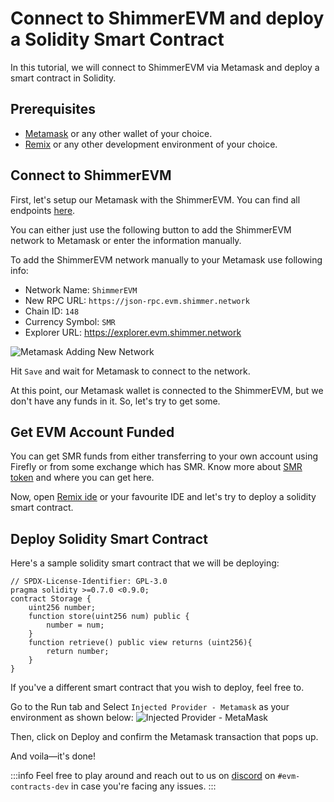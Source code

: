 # Connect to ShimmerEVM and deploy a Solidity Smart Contract

<Info>
  In this tutorial, we will connect to ShimmerEVM via Metamask and deploy a
  smart contract in Solidity.
</Info>

## Prerequisites

- [Metamask](https://metamask.io/) or any other wallet of your choice.
- [Remix](https://remix-project.org/) or any other development environment of your choice.

## Connect to ShimmerEVM

First, let's setup our Metamask with the ShimmerEVM. You can find all
endpoints [here](/build/networks-endpoints/#shimmerevm).

You can either just use the following button to add the ShimmerEVM network to Metamask
or enter the information manually.

To add the ShimmerEVM network manually to your Metamask use following info:

- Network Name: `ShimmerEVM`
- New RPC URL: `https://json-rpc.evm.shimmer.network`
- Chain ID: `148`
- Currency Symbol: `SMR`
- Explorer URL: https://explorer.evm.shimmer.network

![Metamask Adding New Network](/img/tutorials/metamask-shimmerevm-mainnet.png "Metamask Adding New Network")

Hit `Save` and wait for Metamask to connect to the network.

At this point, our Metamask wallet is connected to the ShimmerEVM, but we don't have any funds in it.
So, let's try to get some.

## Get EVM Account Funded

You can get SMR funds from either transferring to your own account using Firefly or from some exchange which has SMR.
Know more about [SMR token](https://shimmer.network/token) and where you can get here.

Now, open [Remix ide](https://remix.ethereum.org/) or your favourite IDE and let's try to deploy a solidity smart
contract.

## Deploy Solidity Smart Contract

Here's a sample solidity smart contract that we will be deploying:

```solidity
// SPDX-License-Identifier: GPL-3.0
pragma solidity >=0.7.0 <0.9.0;
contract Storage {
    uint256 number;
    function store(uint256 num) public {
        number = num;
    }
    function retrieve() public view returns (uint256){
        return number;
    }
}
```

If you've a different smart contract that you wish to deploy, feel free to.

Go to the Run tab and Select `Injected Provider - Metamask` as your environment as shown below:
![Injected Provider - MetaMask](https://i.imgur.com/0Ot1ije.png "Injected Provider - MetaMask")

Then, click on Deploy and confirm the Metamask transaction that pops up.

And voila—it's done!

:::info
Feel free to play around and reach out to us on [discord](https://discord.shimmer.network/) on `#evm-contracts-dev` in
case you're facing any issues.
:::
